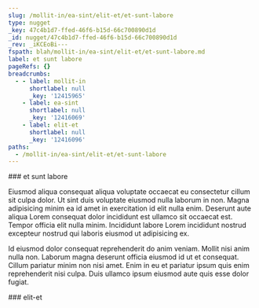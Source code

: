 ```yaml
---
slug: /mollit-in/ea-sint/elit-et/et-sunt-labore
type: nugget
_key: 47c4b1d7-ffed-46f6-b15d-66c700890d1d
_id: nugget/47c4b1d7-ffed-46f6-b15d-66c700890d1d
_rev: _iKCEoBi---
fspath: blah/mollit-in/ea-sint/elit-et/et-sunt-labore.md
label: et sunt labore
pageRefs: {}
breadcrumbs:
  - - label: mollit-in
      shortlabel: null
      _key: '12415965'
    - label: ea-sint
      shortlabel: null
      _key: '12416069'
    - label: elit-et
      shortlabel: null
      _key: '12416096'
paths:
  - /mollit-in/ea-sint/elit-et/et-sunt-labore
---
```


<NuggetArea>
<Nugget slug="/mollit-in/ea-sint/elit-et/et-sunt-labore" type="nugget" _key="47c4b1d7-ffed-46f6-b15d-66c700890d1d" _id="nugget/47c4b1d7-ffed-46f6-b15d-66c700890d1d" _rev="_iKCEoBi---" fspath="blah/mollit-in/ea-sint/elit-et/et-sunt-labore.md" label="et sunt labore" paths="/mollit-in/ea-sint/elit-et/et-sunt-labore">
<NuggetBody>
### et sunt labore

Eiusmod aliqua consequat aliqua voluptate occaecat eu consectetur cillum sit culpa dolor. Ut sint duis voluptate eiusmod nulla laborum in non. Magna adipisicing minim ea id amet in exercitation id elit nulla enim. Deserunt aute aliqua Lorem consequat dolor incididunt est ullamco sit occaecat est. Tempor officia elit nulla minim. Incididunt labore Lorem incididunt nostrud excepteur nostrud qui laboris eiusmod ut adipisicing ex.

Id eiusmod dolor consequat reprehenderit do anim veniam. Mollit nisi anim nulla non. Laborum magna deserunt officia eiusmod id ut et consequat. Cillum pariatur minim non nisi amet. Enim in eu et pariatur ipsum quis enim reprehenderit nisi culpa. Duis ullamco ipsum eiusmod aute quis esse dolor fugiat.

</NuggetBody>
<Breadcrumbs>
<Crumbs>
<Crumb _key="12415965" label="mollit-in" /><Crumb _key="12416069" label="ea-sint" /><Crumb _key="12416096" label="elit-et" />
</Crumbs>
</Breadcrumbs>
</Nugget>

<NuggetsInbound>
</NuggetsInbound>
<NuggetsOutbound>
</NuggetsOutbound>
</NuggetArea>
<PassagesInbound>
<Passage direction="inbound" type="passage" _key="12416096" _id="passage/12416096" _rev="_iKCEoBi--_" label="elit-et" passage="elit-et" fspath="blah/mollit-in/ea-sint/elit-et" paths="/mollit-in/ea-sint/elit-et" slug="/mollit-in/ea-sint/elit-et">
<NuggetBody>
### elit-et

</NuggetBody>
<Breadcrumbs>
<Crumbs>
<Crumb _key="12415965" label="mollit-in" /><Crumb _key="12416069" label="ea-sint" />
</Crumbs>
</Breadcrumbs>
</Passage>

</PassagesInbound>
<PassagesOutbound>
</PassagesOutbound>